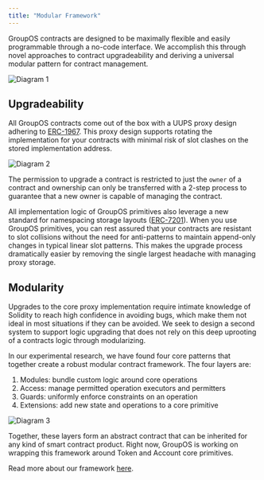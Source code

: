```yaml
---
title: "Modular Framework"
---
```


GroupOS contracts are designed to be maximally flexible and easily programmable through a no-code interface. We accomplish this through novel approaches to contract upgradeability and deriving a universal modular pattern for contract management.

![Diagram 1](https://station-images.nyc3.digitaloceanspaces.com/ee9a1567-68c4-4f48-b205-21c08defe0f6.png)

## Upgradeability

All GroupOS contracts come out of the box with a UUPS proxy design adhering to [ERC-1967](https://eips.ethereum.org/EIPS/eip-1967). This proxy design supports rotating the implementation for your contracts with minimal risk of slot clashes on the stored implementation address.

![Diagram 2](https://station-images.nyc3.digitaloceanspaces.com/c3fe87a4-2378-4d0c-ba0a-bd1d4ad10214.png)

The permission to upgrade a contract is restricted to just the `owner` of a contract and ownership can only be transferred with a 2-step process to guarantee that a new owner is capable of managing the contract.

All implementation logic of GroupOS primitives also leverage a new standard for namespacing storage layouts ([ERC-7201](https://eips.ethereum.org/EIPS/eip-7201)). When you use GroupOS primitives, you can rest assured that your contracts are resistant to slot collisions without the need for anti-patterns to maintain append-only changes in typical linear slot patterns. This makes the upgrade process dramatically easier by removing the single largest headache with managing proxy storage.

## Modularity

Upgrades to the core proxy implementation require intimate knowledge of Solidity to reach high confidence in avoiding bugs, which make them not ideal in most situations if they can be avoided. We seek to design a second system to support logic upgrading that does not rely on this deep uprooting of a contracts logic through modularizing.

In our experimental research, we have found four core patterns that together create a robust modular contract framework. The four layers are:

1. Modules: bundle custom logic around core operations
2. Access: manage permitted operation executors and permitters
3. Guards: uniformly enforce constraints on an operation
4. Extensions: add new state and operations to a core primitive

![Diagram 3](https://station-images.nyc3.digitaloceanspaces.com/9b322c24-c787-42a2-be0e-e63905872d82.png)

Together, these layers form an abstract contract that can be inherited for any kind of smart contract product. Right now, GroupOS is working on wrapping this framework around Token and Account core primitives.

Read more about our framework [here](https://github.com/0xStation/mage).